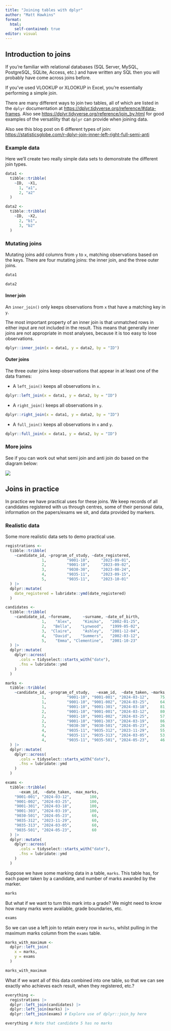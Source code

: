 ```yaml
---
title: "Joining tables with dplyr"
author: "Matt Hawkins"
format: 
  html:
    self-contained: true
editor: visual
---
```


## Introduction to joins

If you're familiar with relational databases (SQL Server, MySQL, PostgreSQL, SQLite, Access, etc.) and have written any SQL then you will probably have come across joins before.

If you've used VLOOKUP or XLOOKUP in Excel, you're essentially performing a simple join.

There are many different ways to join two tables, all of which are listed in the `dplyr` documentation at <https://dplyr.tidyverse.org/reference/#data-frames>. Also see <https://dplyr.tidyverse.org/reference/join_by.html> for good examples of the versatility that `dplyr` can provide when joining data.

Also see this blog post on 6 different types of join: <https://statisticsglobe.com/r-dplyr-join-inner-left-right-full-semi-anti>

### Example data

Here we'll create two really simple data sets to demonstrate the different join types.

```r
data1 <-
  tibble::tribble(
    ~ID,  ~X1,
      1, "a1",
      2, "a2"
  )

data2 <-
  tibble::tribble(
    ~ID,  ~X2,
      2, "b1",
      3, "b2"
  )
```

### Mutating joins

Mutating joins add columns from `y` to `x`, matching observations based on the keys. There are four mutating joins: the inner join, and the three outer joins.

```r
data1
```

```r
data2
```

#### Inner join

An `inner_join()` only keeps observations from `x` that have a matching key in `y`.

The most important property of an inner join is that unmatched rows in either input are not included in the result. This means that generally inner joins are not appropriate in most analyses, because it is too easy to lose observations.

```r
dplyr::inner_join(x = data1, y = data2, by = "ID")
```

#### Outer joins

The three outer joins keep observations that appear in at least one of the data frames:

-   A `left_join()` keeps all observations in `x`.

```r
dplyr::left_join(x = data1, y = data2, by = "ID")
```

-   A `right_join()` keeps all observations in `y`.

```r
dplyr::right_join(x = data1, y = data2, by = "ID")
```

-   A `full_join()` keeps all observations in `x` and `y`.

```r
dplyr::full_join(x = data1, y = data2, by = "ID")
```

### More joins

See if you can work out what semi join and anti join do based on the diagram below:

![](images/clipboard-4239129460.png)

## Joins in practice

In practice we have practical uses for these joins. We keep records of all candidates registered with us through centres, some of their personal data, information on the papers/exams we sit, and data provided by markers.

### Realistic data

Some more realistic data sets to demo practical use.

```r
registrations <-
  tibble::tribble(
    ~candidate_id, ~program_of_study, ~date_registered,
                1,         "9001-10",     "2023-09-01",
                2,         "9001-10",     "2023-09-02",
                3,         "9030-30",     "2023-08-24",
                4,         "9035-11",     "2023-09-15",
                5,         "9035-11",     "2023-10-01"
  ) |>
  dplyr::mutate(
    date_registered = lubridate::ymd(date_registered)
  )

candidates <-
  tibble::tribble(
    ~candidate_id, ~forename,     ~surname, ~date_of_birth,
                1,    "Alex",     "Kimiko",   "2002-01-25",
                2,   "Bella",    "Lynwood",   "1999-05-02",
                3,  "Claire",     "Ashley",   "2001-12-04",
                4,   "David",    "Summers",   "2002-03-12",
                5,    "Emma", "Clementine",   "2001-10-23"
  ) |>
  dplyr::mutate(
    dplyr::across(
      .cols = tidyselect::starts_with("date"),
      .fns = lubridate::ymd
    )
  )

marks <-
  tibble::tribble(
    ~candidate_id, ~program_of_study,   ~exam_id,  ~date_taken, ~marks,
                1,         "9001-10", "9001-001", "2024-03-12",     75,
                1,         "9001-10", "9001-002", "2024-03-25",     64,
                1,         "9001-10", "9001-301", "2024-03-18",     81,
                2,         "9001-10", "9001-001", "2024-03-12",     80,
                2,         "9001-10", "9001-002", "2024-03-25",     57,
                2,         "9001-10", "9001-303", "2024-03-19",     86,
                3,         "9030-30", "9030-501", "2024-05-23",     26,
                4,         "9035-11", "9035-312", "2023-11-29",     55,
                4,         "9035-11", "9035-313", "2024-03-05",     53,
                4,         "9035-11", "9035-501", "2024-05-23",     46
  ) |>
  dplyr::mutate(
    dplyr::across(
      .cols = tidyselect::starts_with("date"),
      .fns = lubridate::ymd
    )
  )

exams <-
  tibble::tribble(
      ~exam_id,  ~date_taken, ~max_marks,
    "9001-001", "2024-03-12",        100,
    "9001-002", "2024-03-25",        100,
    "9001-301", "2024-03-18",        100,
    "9001-303", "2024-03-19",        100,
    "9030-501", "2024-05-23",         60,
    "9035-312", "2023-11-29",         60,
    "9035-313", "2024-03-05",         60,
    "9035-501", "2024-05-23",         60
  ) |>
  dplyr::mutate(
    dplyr::across(
      .cols = tidyselect::starts_with("date"),
      .fns = lubridate::ymd
    )
  )
```

Suppose we have some marking data in a table, `marks`. This table has, for each paper taken by a candidate, and number of marks awarded by the marker.

```r
marks
```

But what if we want to turn this mark into a grade? We might need to know how many marks were available, grade boundaries, etc.

```r
exams
```

So we can use a left join to retain every row in `marks`, whilst pulling in the maximum marks column from the `exams` table.

```r
marks_with_maximum <-
  dplyr::left_join(
    x = marks,
    y = exams
  )
```

```r
marks_with_maximum
```

What if we want all of this data combined into one table, so that we can see exactly who achieves each result, when they registered, etc.?

```r
everything <-
  registrations |>
  dplyr::left_join(candidates) |>
  dplyr::left_join(marks) |>
  dplyr::left_join(exams) # Explore use of dplyr::join_by here
```

```r
everything # Note that candidate 5 has no marks
```
